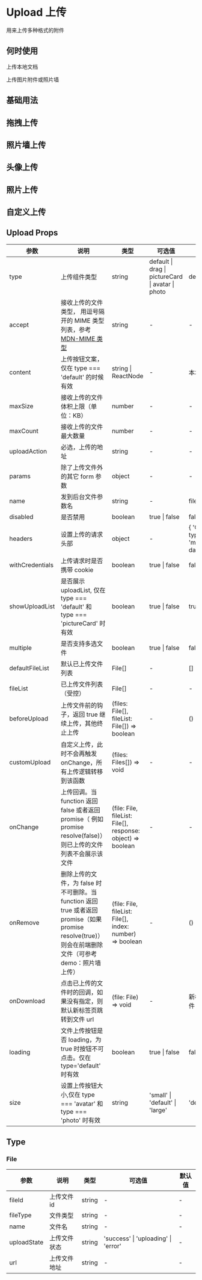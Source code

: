 # Upload 上传

用来上传多种格式的附件

## 何时使用

上传本地文档

上传图片附件或照片墙

## 基础用法


<DemoUpload />

## 拖拽上传


<DemoDrag />

## 照片墙上传


<DemoPictureWall />

## 头像上传


<DemoHead />

## 照片上传


<DemoPicture />

## 自定义上传


<DemoCustom />


## Upload Props

| 参数            | 说明                                                                                                                                                   | 类型                                                        | 可选值                                            | 默认值                                    |
| --------------- | ------------------------------------------------------------------------------------------------------------------------------------------------------ | ----------------------------------------------------------- | ------------------------------------------------- | ----------------------------------------- |
| type            | 上传组件类型                                                                                                                                           | string                                                      | default \| drag \| pictureCard \| avatar \| photo | default                                   |
| accept          | 接收上传的文件类型， 用逗号隔开的 MIME 类型列表，参考 [MDN-MIME 类型](https://developer.mozilla.org/zh-CN/docs/Web/HTTP/Basics_of_HTTP/MIME_Types)     | string                                                      | -                                                 | -                                         |
| content         | 上传按钮文案，仅在 type === 'default' 的时候有效                                                                                                       | string \| ReactNode                                         | -                                                 | 本地上传                                  |
| maxSize         | 接收上传的文件体积上限（单位：KB）                                                                                                                     | number                                                      | -                                                 | -                                         |
| maxCount        | 接收上传的文件最大数量                                                                                                                                 | number                                                      | -                                                 | -                                         |
| uploadAction    | 必选，上传的地址                                                                                                                                       | string                                                      | -                                                 | -                                         |
| params          | 除了上传文件外的其它 form 参数                                                                                                                         | object                                                      | -                                                 | -                                         |
| name            | 发到后台文件参数名                                                                                                                                     | string                                                      | -                                                 | file                                      |
| disabled        | 是否禁用                                                                                                                                               | boolean                                                     | true \| false                                     | false                                     |
| headers         | 设置上传的请求头部                                                                                                                                     | object                                                      | -                                                 | { 'Content-type': 'multipart/form-data' } |
| withCredentials | 上传请求时是否携带 cookie                                                                                                                              | boolean                                                     | true \| false                                     | false                                     |
| showUploadList  | 是否展示 uploadList, 仅在 type === 'default' 和 type === 'pictureCard' 时有效                                                                          | boolean                                                     | true \| false                                     | true                                      |
| multiple        | 是否支持多选文件                                                                                                                                       | boolean                                                     | true \| false                                     | false                                     |
| defaultFileList | 默认已上传文件列表                                                                                                                                     | File[]                                                      | -                                                 | []                                        |
| fileList        | 已上传文件列表（受控）                                                                                                                                 | File[]                                                      | -                                                 | -                                         |
| beforeUpload    | 上传文件前的钩子，返回 true 继续上传，其他终止上传                                                                                                     | (files: File[], fileList: File[]) => boolean                | -                                                 | () => true                                |
| customUpload    | 自定义上传，此时不会再触发 onChange，所有上传逻辑转移到该函数                                                                                          | (files: Files[]) => void                                    | -                                                 | -                                         |
| onChange        | 上传回调。当 function 返回 false 或者返回 promise（ 例如 promise resolve(false)）则已上传的文件列表不会展示该文件                                      | (file: File, fileList: File[], response: object) => boolean | -                                                 | -                                         |
| onRemove        | 删除上传的文件，为 false 时不可删除。当 function 返回 true 或者返回 promise（如果 promise resolve(true)）则会在前端删除文件（可参考 demo：照片墙上传） | (file: File, fileList: File[], index: number) => boolean    | -                                                 | () => true                                |
| onDownload      | 点击已上传的文件时的回调，如果没有指定，则默认新标签页跳转到文件 url                                                                                   | (file: File) => void                                        | -                                                 | 新标签页访问文件 url                      |
| loading         | 文件上传按钮是否 loading，为 true 时按钮不可点击。仅在 type='default' 时有效                                                                           | boolean                                                     | true \| false                                     | false                                     |
| size            | 设置上传按钮大小,仅在 type ===  'avatar' 和 type ===  'photo' 时有效                                                                                 | string                                                   | 'small' \| 'default' \| 'large'                       | 'default'                                 |
## Type

### File

| 参数        | 说明         | 类型   | 可选值                              | 默认值 |
| ----------- | ------------ | ------ | ----------------------------------- | ------ |
| fileId      | 上传文件 id  | string | -                                   | -      |
| fileType    | 文件类型     | string | -                                   | -      |
| name        | 文件名       | string | -                                   | -      |
| uploadState | 上传文件状态 | string | 'success' \| 'uploading' \| 'error' | -      |
| url         | 上传文件地址 | string | -                                   | -      |
